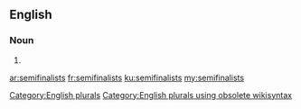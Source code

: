 ==English==

===Noun===
{{head|en}}

# {{plural of|semifinalist}}

[[Category:English plurals]][[Category:English plurals using obsolete wikisyntax]]

[[ar:semifinalists]]
[[fr:semifinalists]]
[[ku:semifinalists]]
[[my:semifinalists]]